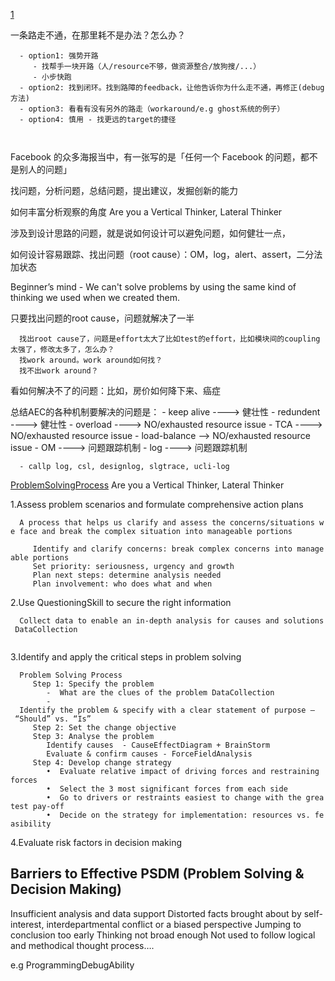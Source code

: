 [http://blog.sina.com.cn/s/blog_4ca720af0102edq7.html|问题是什么]

一条路走不通，在那里耗不是办法？怎么办？
   - option1: 强势开路
      - 找帮手一块开路（人/resource不够，做资源整合/放狗搜/...）
      - 小步快跑
   - option2: 找到闭环。找到路障的feedback，让他告诉你为什么走不通，再修正(debug方法)
   - option3: 看看有没有另外的路走（workaround/e.g ghost系统的例子）
   - option4: 慎用 - 找更远的target的捷径
    
    
Facebook 的众多海报当中，有一张写的是「任何一个 Facebook 的问题，都不是别人的问题」

找问题，分析问题，总结问题，提出建议，发掘创新的能力

如何丰富分析观察的角度 Are you a Vertical Thinker, Lateral Thinker

涉及到设计思路的问题，就是说如何设计可以避免问题，如何健壮一点，

如何设计容易跟踪、找出问题（root cause）：OM，log，alert、assert，二分法 加状态

Beginner’s mind - We can't solve problems by using the same kind of thinking we used when we created them.

只要找出问题的root cause，问题就解决了一半
   找出root cause了，问题是effort太大了比如test的effort，比如模块间的coupling太强了，修改太多了，怎么办？
   找work around。work around如何找？
   找不出work around？

看如何解决不了的问题：比如，房价如何降下来、癌症

总结AEC的各种机制要解决的问题是：
- keep alive ----> 健壮性 
- redundent  ----> 健壮性 
- overload   ----> NO/exhausted resource issue 
- TCA        ----> NO/exhausted resource issue 
- load-balance --> NO/exhausted resource issue 
- OM         ----> 问题跟踪机制
- log        ----> 问题跟踪机制
   - callp log, csl, designlog, slgtrace, ucli-log


[[ProblemSolvingProcess]]
Are you a Vertical Thinker, Lateral Thinker

1.Assess problem scenarios and formulate comprehensive action plans
   A process that helps us clarify and assess the concerns/situations we face and break the complex situation into manageable portions
   
      Identify and clarify concerns: break complex concerns into manageable portions
      Set priority: seriousness, urgency and growth
      Plan next steps: determine analysis needed
      Plan involvement: who does what and when

2.Use QuestioningSkill to secure the right information
   Collect data to enable an in-depth analysis for causes and solutions
  DataCollection 
  
3.Identify and apply the critical steps in problem solving
   Problem Solving Process
      Step 1: Specify the problem
         -	What are the clues of the problem DataCollection 
         -	Identify the problem & specify with a clear statement of purpose – “Should” vs. “Is”
      Step 2: Set the change objective
      Step 3: Analyse the problem
         Identify causes  - CauseEffectDiagram + BrainStorm 
         Evaluate & confirm causes - ForceFieldAnalysis 
      Step 4: Develop change strategy
         •	Evaluate relative impact of driving forces and restraining forces
         •	Select the 3 most significant forces from each side
         •	Go to drivers or restraints easiest to change with the greatest pay-off
         •	Decide on the strategy for implementation: resources vs. feasibility

4.Evaluate risk factors in decision making

==Barriers to Effective PSDM (Problem Solving & Decision Making)==
Insufficient analysis and data support
Distorted facts brought about by self-interest, interdepartmental conflict or a biased perspective
Jumping to conclusion too early
Thinking not broad enough
Not used to follow logical and methodical thought process….


e.g
ProgrammingDebugAbility



